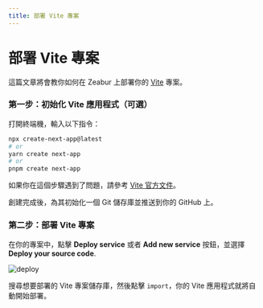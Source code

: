 ```yaml
---
title: 部署 Vite 專案
---
```



<Head>
  <meta name="zeabur:image:title" content="部署 Vite 專案" />
  <meta name="zeabur:image:subtitle" content="教你如何在 Zeabur 上部署專案" />
</Head>

# 部署 Vite 專案

這篇文章將會教你如何在 Zeabur 上部署你的 [Vite](https://vitejs.dev/) 專案。

### 第一步：初始化 Vite 應用程式（可選）

打開終端機，輸入以下指令：

```bash
npx create-next-app@latest
# or
yarn create next-app
# or
pnpm create next-app
```

如果你在這個步驟遇到了問題，請參考 [Vite 官方文件](https://vitejs.dev/guide/)。

創建完成後，為其初始化一個 Git 儲存庫並推送到你的 GitHub 上。

### 第二步：部署 Vite 專案

在你的專案中，點擊 **Deploy service** 或者 **Add new service** 按鈕，並選擇 **Deploy your source code**.

![deploy](/framework/deploy.png)

搜尋想要部署的 Vite 專案儲存庫，然後點擊 `import`，你的 Vite 應用程式就將自動開始部署。
